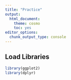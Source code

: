 ```yaml
---
title: "Practice"
output: 
  html_document: 
    theme: cosmo
    toc: yes
editor_options: 
  chunk_output_type: console
---
```



## Load Libraries

```r

library(ggplot2)
library(dplyr)


```


## 